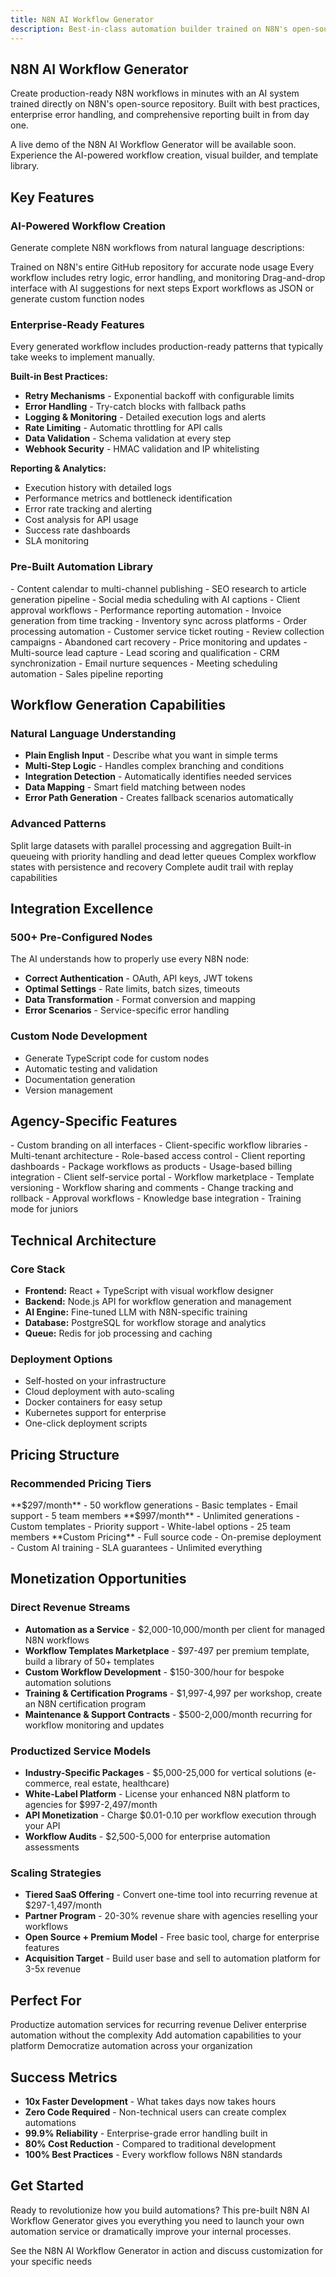 ```yaml
---
title: N8N AI Workflow Generator
description: Best-in-class automation builder trained on N8N's open-source repository with enterprise-grade error handling, retry logic, and reporting
---
```


<script type="application/ld+json">
{`{
  "@context": "https://schema.org",
  "@type": "SoftwareApplication",
  "name": "N8N AI Workflow Generator",
  "description": "AI-powered automation workflow builder for N8N",
  "url": "https://docs.withseismic.com/pre-built-tools/tools/n8n-ai-workflow-generator",
  "applicationCategory": "DeveloperApplication",
  "creator": {
    "@type": "Organization",
    "name": "WithSeismic"
  },
  "offers": {
    "@type": "Offer",
    "availability": "https://schema.org/PreOrder"
  }
}`}
</script>

## N8N AI Workflow Generator

Create production-ready N8N workflows in minutes with an AI system trained directly on N8N's open-source repository. Built with best practices, enterprise error handling, and comprehensive reporting built in from day one.

<Card title="Live Demo Coming Soon" icon="play" color="#16A34A">
  A live demo of the N8N AI Workflow Generator will be available soon. Experience the AI-powered workflow creation, visual builder, and template library.
</Card>

## Key Features

### AI-Powered Workflow Creation
Generate complete N8N workflows from natural language descriptions:

<CardGroup cols={2}>
  <Card title="Repository-Trained AI" icon="brain">
    Trained on N8N's entire GitHub repository for accurate node usage
  </Card>

  <Card title="Best Practice Templates" icon="certificate">
    Every workflow includes retry logic, error handling, and monitoring
  </Card>

  <Card title="Visual Builder" icon="diagram-project">
    Drag-and-drop interface with AI suggestions for next steps
  </Card>

  <Card title="Code Generation" icon="code">
    Export workflows as JSON or generate custom function nodes
  </Card>
</CardGroup>

### Enterprise-Ready Features

<Info>
  Every generated workflow includes production-ready patterns that typically take weeks to implement manually.
</Info>

**Built-in Best Practices:**
- **Retry Mechanisms** - Exponential backoff with configurable limits
- **Error Handling** - Try-catch blocks with fallback paths
- **Logging & Monitoring** - Detailed execution logs and alerts
- **Rate Limiting** - Automatic throttling for API calls
- **Data Validation** - Schema validation at every step
- **Webhook Security** - HMAC validation and IP whitelisting

**Reporting & Analytics:**
- Execution history with detailed logs
- Performance metrics and bottleneck identification
- Error rate tracking and alerting
- Cost analysis for API usage
- Success rate dashboards
- SLA monitoring

### Pre-Built Automation Library

<Tabs>
  <Tab title="Content Agency">
    - Content calendar to multi-channel publishing
    - SEO research to article generation pipeline
    - Social media scheduling with AI captions
    - Client approval workflows
    - Performance reporting automation
    - Invoice generation from time tracking
  </Tab>

  <Tab title="E-commerce">
    - Inventory sync across platforms
    - Order processing automation
    - Customer service ticket routing
    - Review collection campaigns
    - Abandoned cart recovery
    - Price monitoring and updates
  </Tab>

  <Tab title="Lead Generation">
    - Multi-source lead capture
    - Lead scoring and qualification
    - CRM synchronization
    - Email nurture sequences
    - Meeting scheduling automation
    - Sales pipeline reporting
  </Tab>
</Tabs>

## Workflow Generation Capabilities

### Natural Language Understanding
- **Plain English Input** - Describe what you want in simple terms
- **Multi-Step Logic** - Handles complex branching and conditions
- **Integration Detection** - Automatically identifies needed services
- **Data Mapping** - Smart field matching between nodes
- **Error Path Generation** - Creates fallback scenarios automatically

### Advanced Patterns

<CardGroup cols={2}>
  <Card title="Batch Processing" icon="layer-group">
    Split large datasets with parallel processing and aggregation
  </Card>

  <Card title="Queue Management" icon="list-check">
    Built-in queueing with priority handling and dead letter queues
  </Card>

  <Card title="State Machines" icon="diagram-state">
    Complex workflow states with persistence and recovery
  </Card>

  <Card title="Event Sourcing" icon="timeline">
    Complete audit trail with replay capabilities
  </Card>
</CardGroup>

## Integration Excellence

### 500+ Pre-Configured Nodes
The AI understands how to properly use every N8N node:
- **Correct Authentication** - OAuth, API keys, JWT tokens
- **Optimal Settings** - Rate limits, batch sizes, timeouts
- **Data Transformation** - Format conversion and mapping
- **Error Scenarios** - Service-specific error handling

### Custom Node Development
- Generate TypeScript code for custom nodes
- Automatic testing and validation
- Documentation generation
- Version management

## Agency-Specific Features

<Tabs>
  <Tab title="White-Label Ready">
    - Custom branding on all interfaces
    - Client-specific workflow libraries
    - Multi-tenant architecture
    - Role-based access control
    - Client reporting dashboards
  </Tab>

  <Tab title="Productized Services">
    - Package workflows as products
    - Usage-based billing integration
    - Client self-service portal
    - Workflow marketplace
    - Template versioning
  </Tab>

  <Tab title="Team Collaboration">
    - Workflow sharing and comments
    - Change tracking and rollback
    - Approval workflows
    - Knowledge base integration
    - Training mode for juniors
  </Tab>
</Tabs>

## Technical Architecture

### Core Stack
- **Frontend:** React + TypeScript with visual workflow designer
- **Backend:** Node.js API for workflow generation and management
- **AI Engine:** Fine-tuned LLM with N8N-specific training
- **Database:** PostgreSQL for workflow storage and analytics
- **Queue:** Redis for job processing and caching

### Deployment Options
- Self-hosted on your infrastructure
- Cloud deployment with auto-scaling
- Docker containers for easy setup
- Kubernetes support for enterprise
- One-click deployment scripts

## Pricing Structure

### Recommended Pricing Tiers

<CardGroup cols={3}>
  <Card title="Starter" icon="rocket">
    **$297/month**
    - 50 workflow generations
    - Basic templates
    - Email support
    - 5 team members
  </Card>

  <Card title="Agency" icon="building">
    **$997/month**
    - Unlimited generations
    - Custom templates
    - Priority support
    - White-label options
    - 25 team members
  </Card>

  <Card title="Enterprise" icon="building-columns">
    **Custom Pricing**
    - Full source code
    - On-premise deployment
    - Custom AI training
    - SLA guarantees
    - Unlimited everything
  </Card>
</CardGroup>

## Monetization Opportunities

### Direct Revenue Streams
- **Automation as a Service** - $2,000-10,000/month per client for managed N8N workflows
- **Workflow Templates Marketplace** - $97-497 per premium template, build a library of 50+ templates
- **Custom Workflow Development** - $150-300/hour for bespoke automation solutions
- **Training & Certification Programs** - $1,997-4,997 per workshop, create an N8N certification program
- **Maintenance & Support Contracts** - $500-2,000/month recurring for workflow monitoring and updates

### Productized Service Models
- **Industry-Specific Packages** - $5,000-25,000 for vertical solutions (e-commerce, real estate, healthcare)
- **White-Label Platform** - License your enhanced N8N platform to agencies for $997-2,497/month
- **API Monetization** - Charge $0.01-0.10 per workflow execution through your API
- **Workflow Audits** - $2,500-5,000 for enterprise automation assessments

### Scaling Strategies
- **Tiered SaaS Offering** - Convert one-time tool into recurring revenue at $297-1,497/month
- **Partner Program** - 20-30% revenue share with agencies reselling your workflows
- **Open Source + Premium Model** - Free basic tool, charge for enterprise features
- **Acquisition Target** - Build user base and sell to automation platform for 3-5x revenue

## Perfect For

<CardGroup cols={2}>
  <Card title="Digital Agencies" icon="palette">
    Productize automation services for recurring revenue
  </Card>

  <Card title="Consultants" icon="user-tie">
    Deliver enterprise automation without the complexity
  </Card>

  <Card title="SaaS Companies" icon="cloud">
    Add automation capabilities to your platform
  </Card>

  <Card title="Internal Teams" icon="users">
    Democratize automation across your organization
  </Card>
</CardGroup>

## Success Metrics

- **10x Faster Development** - What takes days now takes hours
- **Zero Code Required** - Non-technical users can create complex automations
- **99.9% Reliability** - Enterprise-grade error handling built in
- **80% Cost Reduction** - Compared to traditional development
- **100% Best Practices** - Every workflow follows N8N standards

## Get Started

Ready to revolutionize how you build automations? This pre-built N8N AI Workflow Generator gives you everything you need to launch your own automation service or dramatically improve your internal processes.

<Card title="Schedule a Demo" icon="calendar" href="/contact">
  See the N8N AI Workflow Generator in action and discuss customization for your specific needs
</Card>